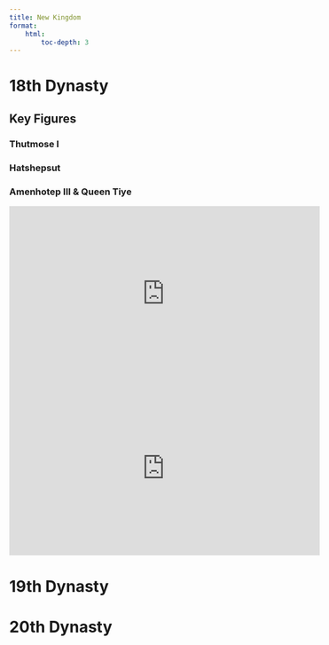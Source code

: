 ```yaml
---
title: New Kingdom
format: 
    html: 
        toc-depth: 3
---
```


# 18th Dynasty {.unnumbered}

## Key Figures {.unnumbered}

### Thutmose I {.unnumbered}

### Hatshepsut {.unnumbered}

### Amenhotep III & Queen Tiye {.unnumbered}

```{=html}
<iframe width="560" height="315" src="https://www.youtube.com/embed/C6uX8M7r6XE" title="YouTube video player" frameborder="0" allow="accelerometer; autoplay; clipboard-write; encrypted-media; gyroscope; picture-in-picture; web-share" allowfullscreen></iframe>
```
```{=html}
<iframe width="560" height="315" src="https://www.youtube.com/embed/WQCVoXZ0FuA" title="YouTube video player" frameborder="0" allow="accelerometer; autoplay; clipboard-write; encrypted-media; gyroscope; picture-in-picture; web-share" allowfullscreen></iframe>
```
# 19th Dynasty {.unnumbered}

# 20th Dynasty {.unnumbered}

